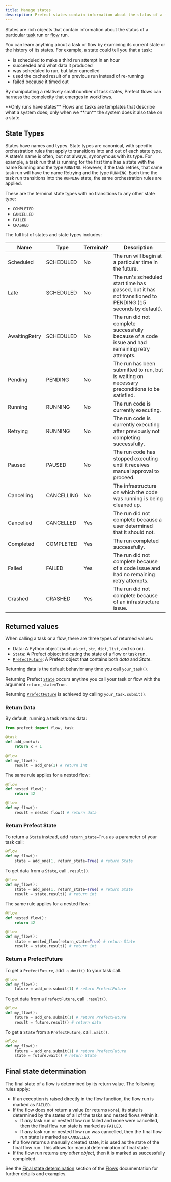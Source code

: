 ```yaml
---
title: Manage states
description: Prefect states contain information about the status of a flow or task run.
---
```


States are rich objects that contain information about the status of a particular [task](/3.0rc/develop/write-tasks) 
run or [flow](/3.0rc/develop/write-flows/) run.

You can learn anything about a task or flow by examining its current state or the 
history of its states. For example, a state could tell you that a task:

- is scheduled to make a third run attempt in an hour
- succeeded and what data it produced
- was scheduled to run, but later cancelled
- used the cached result of a previous run instead of re-running
- failed because it timed out

By manipulating a relatively small number of task states, Prefect flows can harness the complexity 
that emerges in workflows.

<Note>
**Only runs have states**
Flows and tasks are templates that describe what a system does; 
only when we **run** the system does it also take on a state.
</Note>

## State Types

States have names and types. State types are canonical, with specific orchestration rules that apply to transitions into 
and out of each state type. A state's name is often, but not always, synonymous with its type. For example, a task run 
that is running for the first time has a state with the name Running and the type `RUNNING`. However, if the task retries, 
that same task run will have the name Retrying and the type `RUNNING`. Each time the task run transitions into the `RUNNING` 
state, the same orchestration rules are applied.

These are the terminal state types with no transitions to any other state type:

- `COMPLETED`
- `CANCELLED`
- `FAILED`
- `CRASHED`

The full list of states and state types includes:
  
| Name | Type | Terminal? | Description
| --- | --- | --- | --- |
| Scheduled | SCHEDULED | No | The run will begin at a particular time in the future. |
| Late | SCHEDULED | No | The run's scheduled start time has passed, but it has not transitioned to PENDING (15 seconds by default). |
| <span class="no-wrap">AwaitingRetry</span> | SCHEDULED | No | The run did not complete successfully because of a code issue and had remaining retry attempts. |
| Pending | PENDING | No | The run has been submitted to run, but is waiting on necessary preconditions to be satisfied. |
| Running | RUNNING | No | The run code is currently executing. |
| Retrying | RUNNING | No | The run code is currently executing after previously not completing successfully. |
| Paused | PAUSED | No | The run code has stopped executing until it receives manual approval to proceed. |
| Cancelling | CANCELLING | No | The infrastructure on which the code was running is being cleaned up. |
| Cancelled | CANCELLED | Yes | The run did not complete because a user determined that it should not. |
| Completed | COMPLETED | Yes | The run completed successfully. |
| Failed | FAILED | Yes | The run did not complete because of a code issue and had no remaining retry attempts. |
| Crashed | CRASHED | Yes | The run did not complete because of an infrastructure issue. |

## Returned values

When calling a task or a flow, there are three types of returned values:

- Data: A Python object (such as `int`, `str`, `dict`, `list`, and so on).
- `State`: A Prefect object indicating the state of a flow or task run.
- [`PrefectFuture`](/3.0rc/api-ref/prefect/futures/#prefect.futures.PrefectFuture): A Prefect object that contains both _data_ and _State_.

Returning data is the default behavior any time you call `your_task()`.

Returning Prefect [`State`](/3.0rc/api-ref/server/schemas/states/) occurs anytime you call your task or flow with the argument `return_state=True`.

Returning [`PrefectFuture`](/3.0rc/api-ref/prefect/futures/#prefect.futures.PrefectFuture) is achieved by calling `your_task.submit()`.

### Return Data

By default, running a task returns data:

```python hl_lines="3-5"
from prefect import flow, task 

@task 
def add_one(x):
    return x + 1

@flow 
def my_flow():
    result = add_one(1) # return int
```

The same rule applies for a nested flow:

```python hl_lines="1-3"
@flow 
def nested_flow():
    return 42 

@flow 
def my_flow():
    result = nested flow() # return data
```

### Return Prefect State

To return a `State` instead, add `return_state=True` as a parameter of your task call:

```python hl_lines="3-4"
@flow 
def my_flow():
    state = add_one(1, return_state=True) # return State
```

To get data from a `State`, call `.result()`.

```python hl_lines="4-5"
@flow 
def my_flow():
    state = add_one(1, return_state=True) # return State
    result = state.result() # return int
```

The same rule applies for a nested flow:

```python hl_lines="7-8"
@flow 
def nested flow():
    return 42 

@flow 
def my_flow():
    state = nested_flow(return_state=True) # return State
    result = state.result() # return int
```

### Return a PrefectFuture

To get a `PrefectFuture`, add `.submit()` to your task call.

```python hl_lines="3-5"
@flow 
def my_flow():
    future = add_one.submit(1) # return PrefectFuture
```

To get data from a `PrefectFuture`, call `.result()`.

```python hl_lines="4-5"
@flow 
def my_flow():
    future = add_one.submit(1) # return PrefectFuture
    result = future.result() # return data
```

To get a `State` from a `PrefectFuture`, call `.wait()`.

```python hl_lines="4-5"
@flow 
def my_flow():
    future = add_one.submit(1) # return PrefectFuture
    state = future.wait() # return State
```

## Final state determination

The final state of a flow is determined by its return value.  The following rules apply:

- If an exception is raised directly in the flow function, the flow run is marked as `FAILED`.
- If the flow does not return a value (or returns `None`), its state is determined by the states of all of the tasks and nested flows within it.
  - If _any_ task run or nested flow run failed and none were cancelled, then the final flow run state is marked as `FAILED`.
  - If _any_ task run or nested flow run was cancelled, then the final flow run state is marked as `CANCELLED`.
- If a flow returns a manually created state, it is used as the state of the final flow run. This allows for manual determination of final state.
- If the flow run returns _any other object_, then it is marked as successfully completed.

See the [Final state determination](/3.0rc/develop/write-flows/#final-state-determination) section of the [Flows](/3.0rc/develop/write-flows/) 
documentation for further details and examples.
